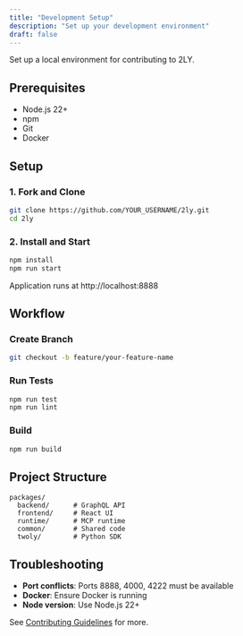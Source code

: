 ```yaml
---
title: "Development Setup"
description: "Set up your development environment"
draft: false
---
```


Set up a local environment for contributing to 2LY.

## Prerequisites

- Node.js 22+
- npm
- Git
- Docker

## Setup

### 1. Fork and Clone

```bash
git clone https://github.com/YOUR_USERNAME/2ly.git
cd 2ly
```

### 2. Install and Start

```bash
npm install
npm run start
```

Application runs at http://localhost:8888

## Workflow

### Create Branch

```bash
git checkout -b feature/your-feature-name
```

### Run Tests

```bash
npm run test
npm run lint
```

### Build

```bash
npm run build
```

## Project Structure

```
packages/
  backend/      # GraphQL API
  frontend/     # React UI
  runtime/      # MCP runtime
  common/       # Shared code
  twoly/        # Python SDK
```

## Troubleshooting

- **Port conflicts**: Ports 8888, 4000, 4222 must be available
- **Docker**: Ensure Docker is running
- **Node version**: Use Node.js 22+

See [Contributing Guidelines](./issues-prs) for more.
